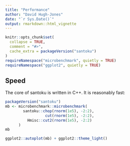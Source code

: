 ```yaml
---
title: "Performance"
author: "David Hugh-Jones"
date: "`r Sys.Date()`"
output: rmarkdown::html_vignette
---
```


```r
knitr::opts_chunk$set(
  collapse = TRUE,
  comment = "#>",
  cache_extra = packageVersion("santoku")
)
requireNamespace("microbenchmark", quietly = TRUE)
requireNamespace("ggplot2", quietly = TRUE)
```


## Speed

The core of santoku is written in C++. It is reasonably fast:

```r

packageVersion("santoku")
mb <- microbenchmark::microbenchmark(
        santoku::chop(rnorm(1e5), -2:2),
                  cut(rnorm(1e5), -2:2),
          Hmisc::cut2(rnorm(1e5), -2:2)
      )
mb
```

```r
ggplot2::autoplot(mb) + ggplot2::theme_light()
```
